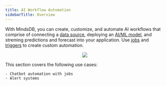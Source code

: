 ```yaml
---
title: AI Workflow Automation
sidebarTitle: Overview
---
```


With MindsDB, you can create, customize, and automate AI workflows that comprise of connecting a [data source](/integrations/data-overview), deploying an [AI/ML model](/integrations/ai-overview), and streming predictions and forecast into your application. Use [jobs](/mindsdb_sql/sql/create/jobs) and [triggers](/mindsdb_sql/sql/create/trigger) to create custom automation.

<p align="center">
  <img src="/assets/use_cases/ai_workflow_automation.png" />
</p>

This section covers the following use cases:
    
    - Chatbot automation with jobs
    - Alert systems
